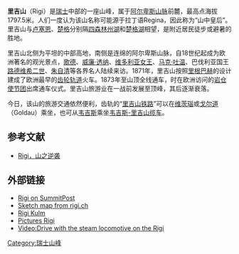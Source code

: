 {{Infobox Mountain
| 名稱 = 瑞吉山<br />Rigi
| 照片 = Fog Rigi.jpg
| 照片說明 = 全景
| 海拔 = 1,797米
| 位置 = {{SUI}}
| 山脈 = North-Eastern Swiss Alps
| 相對高度 = 1289米
| 地形圖 =  
| 首次登頂 = 
| Easiest route = [[火车|火车]]
| pushpin_map = Switzerland
| pushpin_map_caption = 里吉山的位置
| latd=47 |latm=3 |lats=13 |latNS=N
| longd=8 |longm=28 |longs=32 |longEW=E
| region = CH
}}
'''里吉山'''（Rigi）是[[瑞士|瑞士]]中部的一座山峰，属于[[阿尔卑斯山脉|阿尔卑斯山脉]]前麓，最高点海拔1797.5米。人们一度认为该山名称可能源于拉丁语Regina，因此称为“山中皇后”。里吉山与[[卢塞恩|卢塞恩]]、[[楚格|楚格]]分别隔[[四森林州湖|四森林州湖]]和[[楚格湖|楚格湖]]相望，是附近居民徒步或避暑的胜地。

里吉山北侧为平坦的中部高地，南侧是连绵的阿尔卑斯山脉，自18世纪起成为欧洲著名的观光景点，[[歌德|歌德]]、[[透纳|威廉·透纳]]、[[维多利亚女王|维多利亚女王]]、[[马克·吐温|马克·吐温]]、巴伐利亚国王[[路德维希二世|路德维希二世]]、[[朱自清|朱自清]]等各界名人陆续来访。1871年，里吉山按照[[尼克劳斯·里根巴赫|里根巴赫]]的设计建成了欧洲最早的[[齿轨铁路|齿轮轨道]]火车。1873年至山顶全线通车，时在欧洲访问的[[岩仓使节团|岩仓使节团]]出席通车仪式。里吉山旅游业在一战前发展至顶峰，其后逐渐衰落。

今日，该山的旅游交通依然便利，齿轨的“[[里吉山铁路|里吉山铁路]]”可以在[[維茨瑙|维茨瑙]]或[[戈尔道|戈尔道]]（Goldau）乘坐，也可从[[韦吉斯|韦吉斯]]乘坐[[韦吉斯-里吉山缆车|韦吉斯-里吉山缆车]]。 



== 参考文献 ==
*[http://old.fltrp.com/newsdetail.cfm?icntno=273505  Rigi，山之逆袭]

== 外部链接 ==
{{Commonscat|Rigi}}
* [http://www.summitpost.org/show/mountain_link.pl/mountain_id/1160 Rigi on SummitPost]
* [https://web.archive.org/web/20060429102336/http://www.rigi.ch/website/deutsch/unternehmung/so_karte_gr_d.html Sketch map from rigi.ch]
* [https://web.archive.org/web/20070311171928/http://www.nevasport.com/nevablogs/d/rigi-kulm/1035 Rigi Kulm]
* [https://web.archive.org/web/20150402092518/http://www.pictures-switzerland.com/rigi/ Pictures Rigi]
* [https://web.archive.org/web/20090416220219/http://video.google.de/videoplay?docid=609485927102124867&q=rampic Video:Drive with the steam locomotive on the Rigi]

[[Category:瑞士山峰|Category:瑞士山峰]]